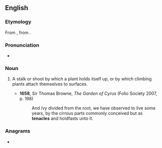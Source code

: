 ==English==

===Etymology===
From {{etyl|la|en}} {{m|la|tenaculum}}, from {{m|la|tenere||to hold}}.

===Pronunciation===
* {{IPA|/ˈtɛnəkəl/|lang=en}}

===Noun===
{{en-noun}}

# {{lb|en|rare}} A stalk or shoot by which a plant holds itself up, or by which climbing plants attach themselves to surfaces.
#* '''1658''', Sir Thomas Browne, ''The Garden of Cyrus'' (Folio Society 2007, p. 198)
#*: And ''Ivy'' divided from the root, we have observed to live some years, by the cirrous parts commonly conceived but as '''tenacles''' and holdfasts unto it.

===Anagrams===
* {{anagrams|en|eltenac|latence}}